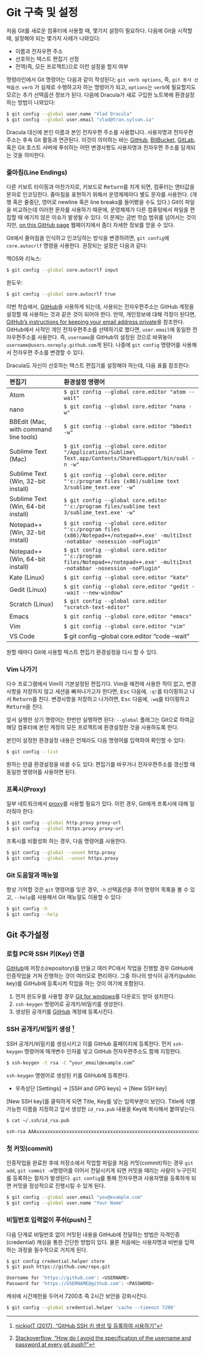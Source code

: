 
# Git 구축 및 설정 {#git-setup}

처음 Git를 새로운 컴퓨터에 사용할 때, 몇가지 설정이 필요하다. 
다음에 Git을 시작할 때, 설정해야 되는 몇가지 사례가 나와있다:


*   이름과 전자우편 주소
*   선호하는 텍스트 편집기 선정
*   전역(즉, 모든 프로젝트)으로 이런 설정을 할지 여부

명령라인에서 Git 명령어는 다음과 같이 작성된다; `git verb options`, 즉, `git 동사 선택옵션`.
`verb` 가 실제로 수행하고자 하는 명령어가 되고, `options`는 `verb`에 필요할지도 모르는 추가 선택옵션 정보가 된다.
다음에 Dracula가 새로 구입한 노트북에 환경설정하는 방법이 나와있다:

```bash
$ git config --global user.name "Vlad Dracula"
$ git config --global user.email "vlad@tran.sylvan.ia"
```

Dracula 대신에 본인 이름과 본인 전자우편 주소를 사용합니다. 사용자명과 전자우편 주소는 후속 Git 활동과 연관된다.
이것이 의미하는 바는 
[GitHub](https://github.com/),
[BitBucket](https://bitbucket.org/),
[GitLab](https://gitlab.com/), 혹은 Git 호스트 서버에 푸쉬하는 어떤 변경사항도 사용자명과 전자우편 주소를 담게되는 것을 의미한다.

::: callout-tip
### 줄마침(Line Endings)

다른 키보트 타이핑과 마찬가지로, 키보드로 <kbd>Return</kbd>를 치게 되면,
컴퓨터는 엔터값을 문자로 인코딩한다.
줄마침을 표현하기 위해서 운영체제마다 별도 문자를 사용한다.
(개행 혹은 줄중단, 영어로 newline 혹은 line breaks를 들어봤을 수도 있다.)
Git이 파일을 비교하는데 이러한 문자를 사용하기 때문에,
운영체제가 다른 컴퓨텅에서 파일을 편집할 때 예기치 않은 이슈가 발생될 수 있다.
이 문제는 금번 학습 범위를 넘어서는 것이지만, [on this GitHub page](https://help.github.com/articles/dealing-with-line-endings/)
웹페이지에서 좀더 자세한 정보를 얻을 수 있다.


Git에서 줄마침을 인식하고 인코딩하는 방식을 변경하려면,
`git config`에 `core.autocrlf` 명령을 사용한다.
권장되는 설정은 다음과 같다:

맥OS와 리눅스:

```bash
$ git config --global core.autocrlf input
```

윈도우:

```bash
$ git config --global core.autocrlf true
```
:::

이번 학습에서, [GitHub](https://github.com/)을 사용하게 되는데, 사용되는 전자우편주소는 GitHub 계정을 설정할 때 사용하는 것과 같은 것이 되어야 한다.
만약, 개인정보에 대해 걱정이 된다면, [GitHub's instructions for keeping your email address private][git-privacy]을 참조한다.
GitHub에서 사적인 개인 전자우편주소를 선택하기로 했다면,
`user.email`에 동일한 전자우편주소를 사용한다. 즉, `username`을 GitHub의 설정된 것으로 바꿔놓아 `username@users.noreply.github.com`게 된다.
나중에 `git config` 명령어를 사용해서 전자우편 주소를 변경할 수 있다.

Dracula도 자신이 선호하는 텍스트 편집기를 설정해야 하는데, 다음 표를 참조한다:

| 편집기             | 환경설정 명령어                             |
|:-------------------|:-------------------------------------------------|
| Atom               | `$ git config --global core.editor "atom --wait"`|
| nano               | `$ git config --global core.editor "nano -w"`    |
| BBEdit (Mac, with command line tools) | `$ git config --global core.editor "bbedit -w"`    |
| Sublime Text (Mac) | `$ git config --global core.editor "/Applications/Sublime\ Text.app/Contents/SharedSupport/bin/subl -n -w"` |
| Sublime Text (Win, 32-bit install) | `$ git config --global core.editor "'c:/program files (x86)/sublime text 3/sublime_text.exe' -w"` |
| Sublime Text (Win, 64-bit install) | `$ git config --global core.editor "'c:/program files/sublime text 3/sublime_text.exe' -w"` |
| Notepad++ (Win, 32-bit install)    | `$ git config --global core.editor "'c:/program files (x86)/Notepad++/notepad++.exe' -multiInst -notabbar -nosession -noPlugin"`|
| Notepad++ (Win, 64-bit install)    | `$ git config --global core.editor "'c:/program files/Notepad++/notepad++.exe' -multiInst -notabbar -nosession -noPlugin"`|
| Kate (Linux)       | `$ git config --global core.editor "kate"`       |
| Gedit (Linux)      | `$ git config --global core.editor "gedit --wait --new-window"`   |
| Scratch (Linux)    | `$ git config --global core.editor "scratch-text-editor"`  |
| Emacs              | `$ git config --global core.editor "emacs"`   |
| Vim                | `$ git config --global core.editor "vim"`   |
| VS Code            | $ git config --global core.editor "code --wait" |

원할 때마다 Git에 사용할 텍스트 편집기 환경설정을 다시 할 수 있다.

::: callout-tip
### Vim 나가기

다수 프로그램에서 Vim이 기본설정된 편집기다.
Vim을 예전에 사용한 적이 없고, 변경사항을 저장하지 않고 세션을 빠져나가고자 한다면,
<kbd>Esc</kbd> 다음에, `:q!`를 타이핑하고 나서 <kbd>Return</kbd>를 친다.
변경사항을 저장하고 나가려면, <kbd>Esc</kbd> 다음에, `:wq`를 타이핑하고 <kbd>Return</kbd>을 친다.

:::


앞서 실행한 상기 명령어는 한번만 실행하면 된다: `--global` 플래그는 Git으로 하여금 해당 컴퓨터에 본인 계정의
모든 프로젝트에 환경설정한 것을 사용하도록 한다.

본인이 설정한 환경설정 내용은 언제라도 다음 명령어를 입력하여 확인할 수 있다:

```bash
$ git config --list
```

원하는 만큼 환경설정을 바꿀 수도 있다: 편집기를 바꾸거나 전자우편주소를 갱신할 때 
동일한 명령어를 사용하면 된다.

::: callout-tip
### 프록시(Proxy)

일부 네트워크에서 [proxy](https://en.wikipedia.org/wiki/Proxy_server)를 사용할 필요가 있다.
이런 경우, Git에게 프록시에 대해 일러줘야 한다:

```bash
$ git config --global http.proxy proxy-url
$ git config --global https.proxy proxy-url
```

프록시를 비활성화 하는 경우, 다음 명령어를 사용한다.

```bash
$ git config --global --unset http.proxy
$ git config --global --unset https.proxy
```

:::


::: callout-tip
### Git 도움말과 매뉴얼

항상 기억할 것은 `git` 명령어를 잊은 경우, 
`-h` 선택옵션을 주어 명령어 목록을 볼 수 있고, `--help`를 사용해서 Git 매뉴얼도 이용할 수 있다:

```bash
$ git config -h
$ git config --help
```

:::

[git-privacy]: https://help.github.com/articles/keeping-your-email-address-private/


## Git 추가설정 {#git-korean}

### 로컬 PC와 SSH 키(Key) 연결 {#local-PC-ssh-keys}

[GitHub](https://github.com/)에 저장소(repository)를 만들고 여러 PC에서 작업을 진행할 경우 GitHub에 인증작업을 거쳐 진행하는 것이 여러모로 편리하다. 그중 하나의 방식이 공개키(public key)를 GitHub에 등록시켜 작업을 하는 것이 여기에 포함된다.

1. 먼저 윈도우를 사용할 경우 [Git for windows](https://gitforwindows.org/)를 다운로드 받아 설치한다. 
1. `ssh-keygen` 명령어로 공개키/비밀키를 생성한다.
1. 생성된 공개키를 [GitHub](https://github.com/) 계정에 등록시킨다.

### SSH 공개키/비밀키 생성 [^github-ssh] {#local-PC-ssh-keys-generate}

[^github-ssh]: [nickjoIT (2017), "GitHub SSH 키 생성 및 등록하여 사용하기"](https://nickjoit.tistory.com/94)

SSH 공개키/비밀키를 생성시키고 이를 GitHub 홈페이지에 등록한다. 
먼저 `ssh-keygen` 명령어에 매개변수 인자를 넣고 GitHub 전자우편주소도 함께 지정한다.


``` bash
$ ssh-keygen -t rsa -C “your_email@example.com”
```

`ssh-keygen` 명령어로 생성된 키를 GitHub에 등록한다.

- 우측상단 [Settings] &rarr; [SSH and GPG keys] &rarr; [New SSH key]

[New SSH key]를 클릭하게 되면  Title, Key를 넣는 입력부분이 보인다.
Title에 식별가능한 이름을 지정하고 앞서 생성한 `id_rsa.pub` 내용을 Key에 복사해서 붙여넣는다.

``` bash
$ cat ~/.ssh/id_rsa.pub

ssh-rsa AAAxxxxxxxxxxxxxxxxxxxxxxxxxxxxxxxxxxxxxxxxxxxxxxxxxxxxxxxxxxxxxxxxxxxxxxxxxxxxxxxxxxxxxxxxxxxxxxxxxxxxxxxxxxxxxxxxxxxxxxxxxxxxxxxxxxxxxxxxxxxxxxxxxxxxxxxxxxxxxxxxxxxxxxxxxxxxxxxxxxxxxxxxxxxxxxxxxxxxxxxxxxxxxxxxxxxxxxxxxxxxxxxxxxxxxxxxxxxxxxxxxxxxxxxxxxxxxxxxxxYxY9 email_address@mail.com
```

### 첫 커밋(commit) {#local-PC-ssh-keys-commit}

인증작업을 완료한 후에 저장소에서 작업할 파일을 처음 커밋(commit)하는 경우 `git add`, `git commit -m`명령어를 이어서 전달시키게 되면 커밋을 때리는 사람이 누구인지를 등록하는 절차가 발생된다. `git config`를 통해 전자우편과 사용자명을 등록하게 되면 커밋을 정상적으로 진행시킬 수 있게 된다.

``` bash
$ git config --global user.email "you@example.com"
$ git config --global user.name "Your Name"
```


### 비밀번호 입력없이 푸쉬(push) [^github-without-password] {#local-PC-ssh-keys-push}

[^github-without-password]: [Stackoverflow, "How do I avoid the specification of the username and password at every git push?"](https://stackoverflow.com/questions/8588768/how-do-i-avoid-the-specification-of-the-username-and-password-at-every-git-push)

다음 단계로 비밀번호 없이 커밋된 내용을 GitHub에 전달하는 방법은 자격인증(credential) 캐싱을 통한 간단한 방법이 있다. 물론 처음에는 사용자명과 비번을 입력하는 과정을 필수적으로 거치게 된다.

``` bash
$ git config credential.helper store
$ git push https://github.com/repo.git

Username for 'https://github.com': <USERNAME>
Password for 'https://USERNAME@github.com': <PASSWORD>
```

캐쉬에 시간제한을 두어서 7200초 즉 2시간 보안을 강화시킨다.

``` bash
$ git config --global credential.helper 'cache --timeout 7200'
```


